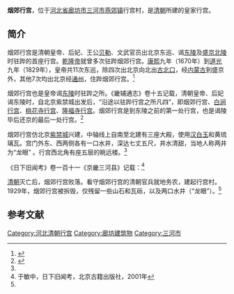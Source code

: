 {{Veil|time=2015-09-12T07:07:11+00:00}}
'''烟郊行宫'''，位于[[河北省|河北省]][[廊坊市|廊坊市]][[三河市|三河市]][[燕郊镇|燕郊镇]]行宫村，是[[清朝|清朝]]所建的皇家行宫。

==简介==
烟郊行宫是清朝皇帝、后妃、王公[[贝勒|贝勒]]、文武官员出北京东巡、谒[[清东陵|东陵]]及[[盛京|盛京]][[清昭陵|北陵]]时驻跸的首座行宫。[[乾隆帝|乾隆帝]]就曾多次驻跸烟郊行宫。[[康熙|康熙]]九年（1670年）到[[道光|道光]]九年（1829年），皇帝共11次东巡，除四次出北京向北出[[古北口|古北口]]，经[[内蒙古|内蒙古]]到盛京外，其他7次均出北京经[[通州_(北京)|通州]]，住跸烟郊行宫。<ref name=sanhe>{{Cite web |url=http://www.changcheng-xj.com/index.php/text/sanhezhengxie/1/cn/1244/1164.html |title=李惠明，三河史话，政协河北省三河市委员会，于2015-01-02查阅 |access-date=2015-01-01 |archive-date=2015-01-01 |archive-url=https://web.archive.org/web/20150101181115/http://www.changcheng-xj.com/index.php/text/sanhezhengxie/1/cn/1244/1164.html |dead-url=no }}</ref>

烟郊行宫也是皇帝谒[[清东陵|东陵]]时驻跸之所。《畿辅通志》卷十五记载，清朝皇帝、后妃谒东陵时，自北京紫禁城出发后，“沿途以驻跸行宫之所凡四”，即烟郊行宫、[[白涧行宫|白涧行宫]]、[[桃花寺行宫|桃花寺行宫]]、[[隆福寺行宫|隆福寺行宫]]。烟郊行宫是到东陵之前的第一处行宫，也是谒陵毕后还京的最后一处行宫。<ref name=tangshan>{{Cite web |url=http://www.tszx.gov.cn/tszxwsw/index.aspx?lanmuid=107&sublanmuid=1071&id=4742 |title=清东陵隆福寺及其行宫，政协唐山文史网，2014-07-09 |accessdate=2015-01-01 |archive-date=2015-01-01 |archive-url=https://web.archive.org/web/20150101182210/http://www.tszx.gov.cn/tszxwsw/index.aspx?lanmuid=107&sublanmuid=1071&id=4742 |dead-url=yes }}</ref>

烟郊行宫仿北京[[北京故宫|紫禁城]]兴建，中轴线上自南至北建有三座大殿，使用[[汉白玉|汉白玉]]和黄琉璃瓦。宫门外东、西两侧各有一口水井，深达七丈五尺，井水清甜，当地人称两井为“龙眼” 。行宫西北角有座五层的眺远楼。<ref name=sanhe/>

《日下旧闻考》卷一百十一《京畿三河县》记载：<ref>于敏中，日下旧闻考，北京古籍出版社，2001年</ref>
{{HideH|《日下旧闻考》卷一百十一《京畿三河县》记载的烟郊行宫}}
{{引用|
増：烟郊行宫，乾隆二十年建。（《三河县志》）臣等谨按：烟郊行宫，建自康熙年间，乾隆二十年移建于旧址迤南。正殿外檐恭悬圣祖御书额曰：“虚明向远”，开殿内恭悬皇上御书额曰：“绿浄云畦”，联曰：“为元后则时天若，知小人依所逸无”，楼额曰“眺远楼”，曰“远含澄景”，联曰：“树色溪光成静赏，花香鸟语绝尘縁”，又曰：“目同碧宇朗无尽，心与白云散以闲”，卷房联曰：“春色昌昌有脚，化工荡荡无私。”佛室联曰：“慈慧显三千大化，圆通示不二法门。”皆御书。

増：乾隆十年御制烟郊行宫晩坐诗：春宵雪后寒，古月望前洁。雪月成双清，幽斋景殊绝。瓷檠焰花落，竹灶茶烟歇。托好有常因，即事惬静悦。去岁将今夕，不起心分别。

臣等谨按：烟郊行宫御制诗，恭载首见之篇，余不备录。
}}
{{HideF}}

[[清朝|清朝]]灭亡后，烟郊行宫败落。看守烟郊行宫的清朝官兵就地务农，建起行宫村。1929年，烟郊行宫被拆毁，仅残留一些山石和瓦砾，以及两口水井（“龙眼”）。<ref name=sanhe/>

==参考文献==
{{reflist}}

[[Category:河北清朝行宫|Category:河北清朝行宫]]
[[Category:廊坊建筑物|Category:廊坊建筑物]]
[[Category:三河市|Category:三河市]]